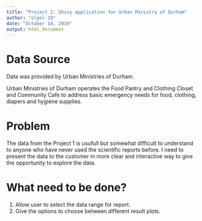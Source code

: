 ```yaml
---
title: "Project 2: Shiny application for Urban Ministry of Durham"
author: "olgol-19"
date: "October 14, 2019"
output: html_document
---
```

# Data Source

Data was provided by Urban Ministries of Durham.

Urban Ministries of Durham operates the Food Pantry and Clothing Closet and Community Cafe to address basic emergency needs for food, clothing, diapers and hygiene supplies.

# Problem

The data from the Project 1 is usufull but somewhat difficult to understand to anyone who have never used the scientific reports before.
I need to present the data to the customer in more clear and interactive way to give the opportunity to explore the data.

# What need to be done?

1. Allow user to select the data range for report.
2. Give the options to choose between different result plots.
